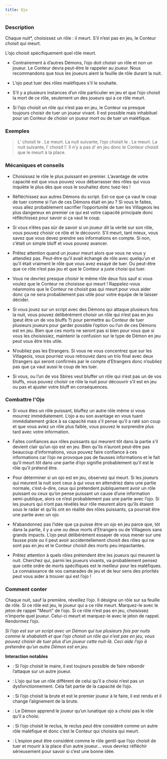 ```yaml
---
title: Ojo
---
```



<Role OJO header />

### Description

Chaque nuit*, choisissez un rôle : il meurt. S’il n’est pas en jeu, le Conteur choisit qui meurt.

L’ojo choisit spécifiquement quel rôle meurt.

-	Contrairement à d’autres Démons, l’ojo doit choisir un rôle et non un joueur. Le Conteur devra peut-être le rappeler au joueur. Nous recommandons que tous les joueurs aient la feuille de rôle durant la nuit.

-	L’ojo peut tuer des rôles maléfiques s’il le souhaite.

-	S’il y a plusieurs instances d’un rôle particulier en jeu et que l’ojo choisit la mort de ce rôle, seulement un des joueurs qui a ce rôle meurt.

-	Si l’ojo choisit un rôle qui n’est pas en jeu, le Conteur va presque toujours choisir de tuer un joueur vivant. Il est possible mais inhabituel pour un Conteur de choisir un joueur mort ou de tuer un maléfique.

### Exemples

> L’<Role OJO /> choisit le <Role MEDECIN_DE_PESTE />. Le <Role MEDECIN_DE_PESTE /> meurt. La nuit suivante, l’ojo choisit le <Role CULTIVATEUR_DE_PAVOT />. Le <Role CULTIVATEUR_DE_PAVOT /> meurt. La nuit suivante, l’<Role OJO /> choisit l’<Role EMPATHIQUE />. Il n’y a pas d’<Role EMPATHIQUE /> en jeu donc le Conteur choisit que le <Role SHUGENJA /> meurt à la place.

### Mécaniques et conseils

- Choisissez le rôle le plus puissant en premier. L’avantage de votre capacité est que vous pouvez vous débarrasser des rôles qui vous inquiète le plus dès que vous le souhaitez donc tuez-les !

- Réfléchissez aux autres Démons du script. Est-ce que ça vaut le coup de tuer comme si l’un de ces Démons était en jeu ? Si vous le faites, vous allez probablement sacrifier l’opportunité de tuer les Villageois les plus dangereux en premier ce qui est votre capacité principale donc réfléchissez pour savoir si ça vaut le coup.

- Si vous n’êtes pas sûr de savoir si un joueur dit la vérité sur son rôle, vous pouvez choisir ce rôle et le découvrir. S’il meurt, tant mieux, vous savez que vous devez prendre ses informations en compte. Si non, c’était un simple bluff et vous pouvez avancer.

- Prêtez attention quand un joueur meurt alors que vous ne vous y attendiez pas. Peut-être qu’il avait échangé de rôle avec quelqu’un et qu’il était vraiment le rôle que vous avez essayé de tuer. Ou peut-être que ce rôle n’est pas jeu et que le Conteur a juste choisi qui tuer. 

- Vous ne devriez presque choisir le même rôle deux fois sauf si vous voulez que le Conteur ne choisisse qui meurt ! Rappelez-vous néanmoins que le Conteur ne choisit pas qui meurt pour vous aider donc ça ne sera probablement pas utile pour votre équipe de le laisser décider.

- Si vous jouez sur un script avec des Démons qui attaque plusieurs fois la nuit, vous pouvez délibérément choisir un rôle qui n’est pas en jeu (peut être un de vos bluffs ?) pour permettre au Conteur de tuer plusieurs joueurs pour garder possible l’option ou l’un de ces Démons est en jeu. Bien que ces morts ne seront pas si bien pour vous que si vous les choisissiez, maintenir la confusion sur le type de Démon en jeu peut vous être très utile.

- N’oubliez pas les Etrangers. Si vous ne vous concentrez que sur les Villageois, vous pourriez vous retrouvez dans un trio final avec deux Etrangers qui seront confirmés par le compte d’Etrangers donc n’oubliez pas que ça vaut aussi le coup de les tuer. 

- Si vous, ou l’un de vos Sbires veut bluffer un rôle qui n’est pas un de vos bluffs, vous pouvez choisir ce rôle la nuit pour découvrir s’il est en jeu ou pas et ajuster votre bluff en conséquences.

### Combattre l'Ojo

- Si vous êtes un rôle puissant, bluffez un autre rôle même si vous mourrez immédiatement. L‘ojo a eu son avantage en vous tuant immédiatement grâce à sa capacité mais s’il pense qu’il a raté son coup et que vous aviez un rôle plus faible, vous pouvez le surprendre plus tard avec votre information. 

- Faites confiances aux rôles puissants qui meurent tôt dans la partie s’il devient clair qu’un ojo est en jeu. Bien qu’ils n’auront peut-être pas beaucoup d’informations, vous pouvez faire confiance à ces informations car l’ojo ne provoque pas de fausses informations et le fait qu’il meurt tôt dans une partie d’ojo signifie probablement qu’il est le rôle qu’il prétend être. 

- Pour déterminer si un ojo est en jeu, observez qui meurt. Si les joueurs qui meurent la nuit sont ceux à qui vous en attendriez dans une partie normale, c’est-à-dire, ceux qui prétendent publiquement avoir un rôle puissant ou ceux qu’on pense puissant un cause d’une information semi-publique, alors ce n’est probablement pas une partie avec l’ojo. Si les joueurs qui n’ont pas révélés leur rôle meurent alors qu’ils étaient sous le radar et qu’ils ont en réalité des rôles puissants, ça pourrait être une partie avec un ojo. 

- N’abandonnez pas l’idée que ça puisse être un ojo en jeu parce que, tôt dans la partie, il y a une ou deux morts d’Etrangers ou de Villageois sans grands impacts. L’ojo peut délibérément essayer de vous mener sur une fausse piste ou il peut avoir accidentellement choisit des rôles qui ne sont pas en jeu et le Conteur choisit des morts peu impactantes.

- Prêtez attention à quels rôles prétendent être les joueurs qui meurent la nuit. Cherchez qui, parmi les joueurs vivants, va probablement pensez que cette ordre de morts spécifiques est le meilleur pour les maléfiques. La connaissance de vos camarades de jeu et de leur sens des priorités peut vous aider à trouver qui est l’ojo !

### Comment conter

Chaque nuit, sauf la première, réveillez l’ojo. Il désigne un rôle sur sa feuille de rôle. Si ce rôle est jeu, le joueur qui a ce rôle meurt. Marquez-le avec le jeton de rappel "Meurt" de l’ojo. Si ce rôle n’est pas en jeu, choisissez n’importe quel joueur. Celui-ci meurt et marquez-le avec le jeton de rappel. Rendormez l’ojo.

_Si l’ojo est sur un script avec un Démon qui tue plusieurs fois par nuits comme le shabaloth et que l’ojo choisit un rôle qui n’est pas en jeu, vous pouvez choisir de tuer plus d’un joueur cette nuit-là. Ceci aide l’ojo à prétendre qu’un autre Démon est en jeu._

**Interaction notables**

- <Role MAIRE /> : Si l’ojo choisit le maire, il est toujours possible de faire rebondir l’attaque sur un autre joueur.

- <Role MATHEMATICIEN /> : L’ojo qui tue un rôle différent de celui qu’il a choisi n’est pas un dysfonctionnement. Cela fait partie de la capacité de l’ojo.

- <Role BRUTE /> : Si l’ojo choisit la brute et est le premier joueur à le faire, il est rendu et il change l’alignement de la brute.

- <Role LUNATIQUE /> : Le Démon apprend le joueur qu’un lunatique ojo a choisi pas le rôle qu’il a choisi. 

- <Role RECLUS /> : Si l’ojo choisit le reclus, le reclus peut être considéré comme un autre rôle maléfique et donc c’est le Conteur qui choisira qui meurt.

- <Role ESPION /> : L’espion peut être considéré comme le rôle gentil que l’ojo choisit de tuer et mourir à la place d’un autre joueur… vous devriez réfléchir sérieusement pour savoir si c’est une bonne idée.

